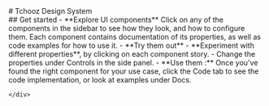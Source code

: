 
<Meta title="Introduction"/>

<div className="sb-container">
    <div className='sb-section-title'>
        # Tchooz Design System
    </div>
    <div className="sb-section">
        ## Get started
        - **Explore UI components** Click on any of the components in the sidebar to see how they look, and how to configure
        them. Each component contains documentation of its properties, as well as code examples for how to use it.
        - **Try them out**
            - **Experiment with different properties**, by clicking on each component story.
            - Change the properties under Controls in the side panel.
        - **Use them :** Once you've found the right component for your use case, click the Code tab to see the code
        implementation, or look at examples under Docs.

    </div>
</div>
